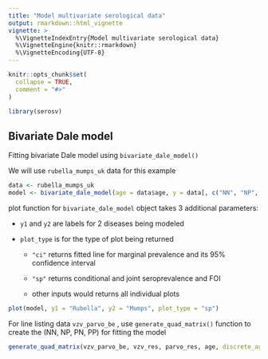 ```yaml
---
title: "Model multivariate serological data"
output: rmarkdown::html_vignette
vignette: >
  %\VignetteIndexEntry{Model multivariate serological data}
  %\VignetteEngine{knitr::rmarkdown}
  %\VignetteEncoding{UTF-8}
---
```


```r
knitr::opts_chunk$set(
  collapse = TRUE,
  comment = "#>"
)
```

```r
library(serosv)
```

## Bivariate Dale model

Fitting bivariate Dale model using `bivariate_dale_model()`

We will use `rubella_mumps_uk` data for this example

```r
data <- rubella_mumps_uk
model <- bivariate_dale_model(age = data$age, y = data[, c("NN", "NP", "PN", "PP")], monotonized=TRUE)
```

plot function for `bivariate_dale_model` object takes 3 additional parameters:

-   `y1` and `y2` are labels for 2 diseases being modeled

-   `plot_type` is for the type of plot being returned

    -   `"ci"` returns fitted line for marginal prevalence and its 95% confidence interval

    -   `"sp"` returns conditional and joint seroprevalence and FOI

    -   other inputs would returns all individual plots

```r
plot(model, y1 = "Rubella", y2 = "Mumps", plot_type = "sp")
```

For line listing data `vzv_parvo_be` , use `generate_quad_matrix()` function to create the (NN, NP, PN, PP) for fitting the model

```r
generate_quad_matrix(vzv_parvo_be, vzv_res, parvo_res, age, discrete_age = F)
```
